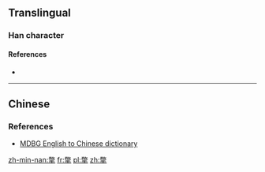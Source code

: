 ==Translingual==

===Han character===
{{Han char|rn=64|rad=手|as=12|sn=16|four=|canj=FKQ|ids=⿱敝手}}

====References====
* {{Han ref|kx=0453.210|dkj=12677|dj=0803.040|hdz=31940.040|uh=6486|ud=25734}}

----

==Chinese==
{{zh-see|撆|v}}

===References===
* [http://www.mdbg.net/chindict/chindict.php?page=worddict&wdrst=0&wdqb=%E6%92%86 MDBG English to Chinese dictionary]

[[zh-min-nan:撆]]
[[fr:撆]]
[[pl:撆]]
[[zh:撆]]